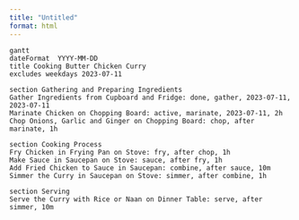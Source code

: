 ```yaml
---
title: "Untitled"
format: html
---
```



```mermaid
gantt
dateFormat  YYYY-MM-DD
title Cooking Butter Chicken Curry
excludes weekdays 2023-07-11

section Gathering and Preparing Ingredients
Gather Ingredients from Cupboard and Fridge: done, gather, 2023-07-11, 2023-07-11
Marinate Chicken on Chopping Board: active, marinate, 2023-07-11, 2h
Chop Onions, Garlic and Ginger on Chopping Board: chop, after marinate, 1h

section Cooking Process
Fry Chicken in Frying Pan on Stove: fry, after chop, 1h
Make Sauce in Saucepan on Stove: sauce, after fry, 1h
Add Fried Chicken to Sauce in Saucepan: combine, after sauce, 10m
Simmer the Curry in Saucepan on Stove: simmer, after combine, 1h

section Serving
Serve the Curry with Rice or Naan on Dinner Table: serve, after simmer, 10m


```